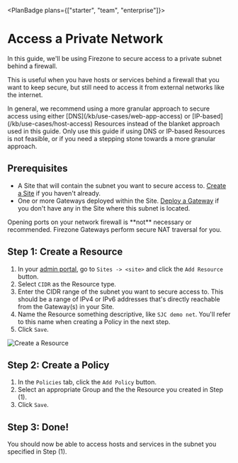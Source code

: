 
<PlanBadge plans={["starter", "team", "enterprise"]}>

# Access a Private Network

</PlanBadge>

In this guide, we'll be using Firezone to secure access to a private subnet
behind a firewall.

This is useful when you have hosts or services behind a firewall that you want
to keep secure, but still need to access it from external networks like the
internet.

<Alert color="warning">
  In general, we recommend using a more granular approach to secure access using
  either [DNS](/kb/use-cases/web-app-access) or
  [IP-based](/kb/use-cases/host-access) Resources instead of the blanket
  approach used in this guide. Only use this guide if using DNS or IP-based
  Resources is not feasible, or if you need a stepping stone towards a more
  granular approach.
</Alert>

## Prerequisites

- A Site that will contain the subnet you want to secure access to.
  [Create a Site](/kb/deploy/sites) if you haven't already.
- One or more Gateways deployed within the Site.
  [Deploy a Gateway](/kb/deploy/gateways) if you don't have any in the Site
  where this subnet is located.

<Alert color="warning">
  Opening ports on your network firewall is **not** necessary or recommended.
  Firezone Gateways perform secure NAT traversal for you.
</Alert>

## Step 1: Create a Resource

1. In your [admin portal](https://app.firezone.dev), go to `Sites -> <site>` and
   click the `Add Resource` button.
1. Select `CIDR` as the Resource type.
1. Enter the CIDR range of the subnet you want to secure access to. This should
   be a range of IPv4 or IPv6 addresses that's directly reachable from the
   Gateway(s) in your Site.
1. Name the Resource something descriptive, like `SJC demo net`. You'll refer to
   this name when creating a Policy in the next step.
1. Click `Save`.

<Link
  href="/images/kb/use-cases/private-network-access/step1.png"
  target="_blank"
  rel="nofollow"
>
  <Image
    src="/images/kb/use-cases/private-network-access/step1.png"
    alt="Create a Resource"
    width={1200}
    height={1200}
  />
</Link>

## Step 2: Create a Policy

1. In the `Policies` tab, click the `Add Policy` button.
1. Select an appropriate Group and the the Resource you created in Step (1).
1. Click `Save`.

## Step 3: Done!

You should now be able to access hosts and services in the subnet you specified
in Step (1).

<SupportOptions />
